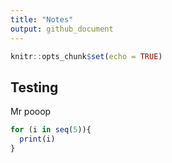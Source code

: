 ```yaml
---
title: "Notes"
output: github_document
---
```


```r
knitr::opts_chunk$set(echo = TRUE)
```

## Testing

Mr pooop

```r
for (i in seq(5)){
  print(i)
}

```

